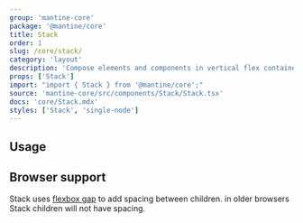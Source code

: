 ```yaml
---
group: 'mantine-core'
package: '@mantine/core'
title: Stack
order: 1
slug: /core/stack/
category: 'layout'
description: 'Compose elements and components in vertical flex container'
props: ['Stack']
import: "import { Stack } from '@mantine/core';"
source: 'mantine-core/src/components/Stack/Stack.tsx'
docs: 'core/Stack.mdx'
styles: ['Stack', 'single-node']
---
```



## Usage

<Demo data={StackDemos.configurator} />

## Browser support

Stack uses [flexbox gap](https://caniuse.com/flexbox-gap) to add spacing between children.
in older browsers Stack children will not have spacing.
